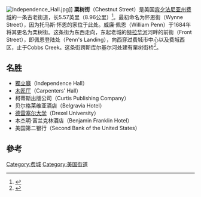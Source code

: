 [[Image:Independence_Hall.jpg|thumb]]]]
'''栗树街'''（Chestnut Street）是美国[[宾夕法尼亚州|宾夕法尼亚州]][[费城|费城]]的一条古老街道，长5.57英里（8.96公里）<ref name=google>{{google maps |url=https://goo.gl/maps/xmjeJ9xrQLU2 |title=Chestnut Street |accessdate=July 14, 2018}}</ref>。最初命名为怀恩街（Wynne Street），因为托马斯·怀恩的家位于此处。威廉·佩恩（William Penn）于1684年将其更名为栗树街。这条街为东西走向，东起老城的[[特拉华河|特拉华河]]河畔的前街（Front Street），即佩恩登陆处（Penn's Landing），向西穿过费城市中心以及费城西区，止于Cobbs Creek。这条街跨斯库尔基尔河处建有栗树街桥<ref>{{Cite book|url=https://archive.org/details/historylehighva00henrgoog|quote=stratton's tavern philadelphia.|title=History of the Lehigh Valley: Containing a Copious Selection of the Most Interesting Facts, Traditions, Biographical Sketches, Anecdotes, Etc., Etc., Relating to Its History and Antiquities ; with Complete History of All Its Internal Improvements, Progress of the Coal and Iron Trade, Manufactures, Etc|last=Henry|first=Mathew Schropp|date=1860|publisher=Bixler & Corwin|language=en}}</ref>。

==名胜==
*[[獨立廳|獨立廳]]（Independence Hall）
*[[木匠厅|木匠厅]]（Carpenters' Hall）
*柯蒂斯出版公司（Curtis Publishing Company）
*贝尔格莱维亚酒店（Belgravia Hotel）
*[[德雷塞尔大学|德雷塞尔大学]]（Drexel University）
*本杰明·富兰克林酒店（Benjamin Franklin Hotel）
*美国第二银行（Second Bank of the United States）

==參考==
{{reflist}}

{{Coord|39.9529|-75.180|display=title}}

[[Category:费城|Category:费城]]
[[Category:美国街道|Category:美国街道]]